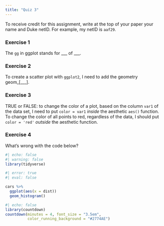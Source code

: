 ```yaml
---
title: "Quiz 3"
---
```


To receive credit for this assignment, write at the top of your paper your name and Duke netID. For example, my netID is `aaf29`.

### Exercise 1

The `gg` in ggplot stands for ___ of ___.

### Exercise 2

To create a scatter plot with `ggplot2`, I need to add the geometry geom_[___].

### Exercise 3

TRUE or FALSE: to change the color of a plot, based on the column `var1` of the data set, I need to put `color = var1` *inside* the aesthetic `aes()` function. To change the color of all points to red, regardless of the data, I should put `color = 'red'` *outside* the aesthetic function.

### Exercise 4

What's wrong with the code below?

```r
#| echo: false
#| warning: false
library(tidyverse)
```


```r
#| error: true
#| eval: false

cars %>%
  ggplot(aes(x = dist)) 
  geom_histogram()
```


```r
#| echo: false
library(countdown)
countdown(minutes = 4, font_size = "3.5em",
          color_running_background = "#2774AE")
```